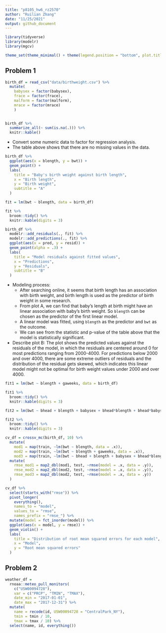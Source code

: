 ```yaml
---
title: "p8105_hw6_rz2570"
author: "Ruilian Zhang"
date: "11/25/2021"
output: github_document
---
```


```r
library(tidyverse)
library(modelr)
library(mgcv)

theme_set(theme_minimal() + theme(legend.position = "bottom", plot.title = element_text(hjust = 0.5)))
```


## Problem 1

```r
birth_df = read_csv("data/birthweight.csv") %>% 
  mutate(
    babysex = factor(babysex),
    frace = factor(frace),
    malform = factor(malform),
    mrace = factor(mrace)
    )

 
birth_df %>% 
  summarize_all(~ sum(is.na(.))) %>% 
  knitr::kable()
```

* Convert some numeric data to factor for regression analysis.  
* The table above shows that there are no missing values in the data.  

```r
birth_df %>% 
  ggplot(aes(x = blength, y = bwt)) +
  geom_point() +
  labs(
    title = "Baby's birth weight against birth length",
    x = "Birth length",
    y = "Birth weight",
    subtitle = "A"
  )

fit = lm(bwt ~ blength, data = birth_df)

fit %>% 
  broom::tidy() %>% 
  knitr::kable(digits = 3)

birth_df %>% 
  modelr::add_residuals(., fit) %>% 
  modelr::add_predictions(., fit) %>% 
  ggplot(aes(x = pred, y = resid)) +
  geom_point(alpha = .3) +
  labs(
    title = "Model residuals against fitted values",
    x = "Predictions",
    y = "Residuals",
    subtitle = "B"
  )
```

* Modeling process: 
  + After searching online, it seems that birth length has an association with birth weight, and birth length is used as the predictor of birth weight in some research.  
  + From plot A, we can find that baby's length at birth might have an linear association with baby's birth weight. So `blength` can be chosen as the predictor of the first linear model.  
  + A linear model was fitted, using `blength` as the predictor and `bwt` as the outcome.  
  + We can see from the statistic and p-value of the table above that the model is statistically significant.  
* Describe plot B: The plot shows the predicted values against the residuals of the model, in which the residuals are centered around 0 for most predictions ranging from 2000-4000. For predictions below 2000 and over 4000, there are some extreme outliers of residuals and the distribution of the residual gets skewed, which indicates this linear model might not be optimal for birth weight values under 2000 and over 4000.  

```r
fit1 = lm(bwt ~ blength + gaweeks, data = birth_df)

fit1 %>% 
  broom::tidy() %>% 
  knitr::kable(digits = 3)

fit2 = lm(bwt ~ bhead + blength + babysex + bhead*blength + bhead*babysex + blength*babysex + bhead*blength*babysex, data = birth_df)

fit2 %>% 
  broom::tidy() %>% 
  knitr::kable(digits = 3)
```

```r
cv_df = crossv_mc(birth_df, 10) %>% 
  mutate(
    mod1 = map(train, ~lm(bwt ~ blength, data = .x)),
    mod2 = map(train, ~lm(bwt ~ blength + gaweeks, data = .x)),
    mod3 = map(train, ~lm(bwt ~ bhead + blength + babysex + bhead*blength + bhead*babysex + blength*babysex + bhead*blength*babysex, data = .x))) %>% 
  mutate(
    rmse_mod1 = map2_dbl(mod1, test, ~rmse(model = .x, data = .y)),
    rmse_mod2 = map2_dbl(mod2, test, ~rmse(model = .x, data = .y)),
    rmse_mod3 = map2_dbl(mod2, test, ~rmse(model = .x, data = .y))
  )

cv_df %>% 
  select(starts_with("rmse")) %>% 
  pivot_longer(
    everything(),
    names_to = "model",
    values_to = "rmse",
    names_prefix = "rmse_") %>% 
  mutate(model = fct_inorder(model)) %>% 
  ggplot(aes(x = model, y = rmse)) +
  geom_violin() +
  labs(
    title = "Distribution of root mean squared errors for each model",
    x = "Model",
    y = "Root mean squared errors"
  )
```


 
## Problem 2

```r
weather_df = 
  rnoaa::meteo_pull_monitors(
    c("USW00094728"),
    var = c("PRCP", "TMIN", "TMAX"), 
    date_min = "2017-01-01",
    date_max = "2017-12-31") %>%
  mutate(
    name = recode(id, USW00094728 = "CentralPark_NY"),
    tmin = tmin / 10,
    tmax = tmax / 10) %>%
  select(name, id, everything())
```

